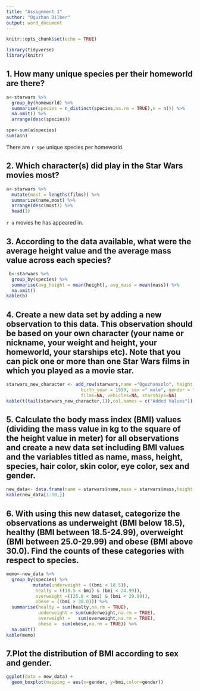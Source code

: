 ---
title: "Assignment 1"
author: "Oguzhan Dilber"
output: word_document
---

```{r setup, include=FALSE}
knitr::opts_chunk$set(echo = TRUE)
```

``` {r include=FALSE}
library(tidyverse)
library(knitr)
```

## 1. How many unique species per their homeworld are there?
```{r include=FALSE}
a<-starwars %>% 
  group_by(homeworld) %>% 
  summarise(species = n_distinct(species,na.rm = TRUE),n = n()) %>% 
  na.omit() %>%
  arrange(desc(species))

spe<-sum(a$species)
sum(a$n)

```

There are `r spe` unique species per homeworld.




## 2. Which character(s) did play in the Star Wars movies most?
```{r include=FALSE}
a<-starwars %>% 
  mutate(most = lengths(films)) %>%
  summarize(name,most) %>%
  arrange(desc(most)) %>%
  head(1)
```

`r a` movies he has appeared in.

## 3. According to the data available, what were the average height value and the average mass value across each species?

```{r echo=FALSE}
 b<-starwars %>%
  group_by(species) %>%
  summarise(avg_height = mean(height), avg_mass = mean(mass)) %>%
  na.omit()
kable(b)
```

## 4. Create a new data set by adding a new observation to this data. This observation should be based on your own character (your name or nickname, your weight and height, your homeworld, your starships etc). Note that you can pick one or more than one Star Wars films in which you played as a movie star.

```{r echo=FALSE}
starwars_new_character <- add_row(starwars,name ="Oguzhansolo", height = 1.80, mass= 74, hair_color=" black", skin_color= "brown", eye_color= "brown",
                            birth_year = 1999, sex =" male", gender = "masculine" , homeworld="Earth",species="HUman",
                            films=NA, vehicles=NA, starships=NA)
kable(t(tail(starwars_new_character,1)),col.names = c("Added Values"))
```

## 5. Calculate the body mass index (BMI) values (dividing the mass value in kg to the square of the height value in meter) for all observations and create a new data set including BMI values and the variables titled as name, mass, height, species, hair color, skin color, eye color, sex and gender.


```{r echo=FALSE}
new_data<- data.frame(name = starwars$name,mass = starwars$mass,height = starwars$height,species = starwars$species,hair_color = starwars$hair_color,skin_Color = starwars$skin_color,eye_color = starwars$eye_color,sex = starwars$sex,gender = starwars$gender,bmi = starwars$mass/(starwars$height/100)^2)
kable(new_data[1:10,])

```

## 6. With using this new dataset, categorize the observations as underweight (BMI below 18.5), healthy (BMI between 18.5-24.99), overweight (BMI between 25.0-29.99) and obese (BMI above 30.0). Find the counts of these categories with respect to species.

```{r echo=FALSE}
memo<-new_data %>%
  group_by(species) %>%
          mutate(underweight = ((bmi < 18.5)),
           healty = ((18.5 < bmi) & (bmi < 24.99)),
           overweight =((25.0 < bmi) & (bmi < 29.99)),
           obese = ((bmi > 30.0))) %>%
  summarise(healty = sum(healty,na.rm = TRUE),
            underweight = sum(underweight,na.rm = TRUE),
            overweight =   sum(overweight,na.rm = TRUE),
            obese =  sum(obese,na.rm = TRUE)) %>%
  na.omit()
kable(memo)
```

## 7.Plot the distribution of BMI according to sex and gender.
```{r echo=FALSE}
ggplot(data = new_data) +
  geom_boxplot(mapping = aes(x=gender, y=bmi,color=gender)) 
```







